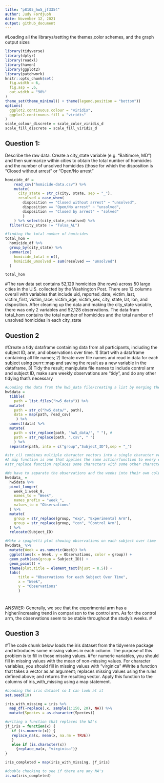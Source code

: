 ```yaml
---
title: "p8105_hw5_jf3354"
author: Judy Fordjuoh
date: November 12, 2021
output: github_document
---
```


#Loading all the librarys/setting the themes,color schemes, and the graph output sizes 
```r
library(tidyverse)
library(dplyr)
library(readxl)
library(haven)
library(ggplot2)
library(patchwork)
knitr::opts_chunk$set(
  fig.width = 6,
  fig.asp = .6,
  out.width = "90%"
)
theme_set(theme_minimal() + theme(legend.position = "bottom"))
options(
  ggplot2.continuous.colour = "viridis",
  ggplot2.continuous.fill = "viridis"
)
scale_colour_discrete = scale_color_viridis_d
scale_fill_discrete = scale_fill_viridis_d
```

## Question 1:
Describe the raw data. Create a city_state variable (e.g. “Baltimore, MD”) and then summarize within cities to obtain the total number of homicides and the number of unsolved homicides (those for which the disposition is “Closed without arrest” or “Open/No arrest”
```r
homicide_df = 
    read_csv("homicide-data.csv") %>% 
    mutate(
      city_state = str_c(city, state, sep = "_"),
      resolved = case_when(
        disposition == "Closed without arrest" ~ "unsolved",
        disposition == "Open/No arrest" ~ "unsolved",
        disposition == "Closed by arrest" ~ "solved"
        )
    ) %>% select(city_state,resolved) %>% 
  filter(city_state != "Tulsa_AL")

#finding the total number of homicides
total_hom = 
  homicide_df %>% 
  group_by(city_state) %>% 
  summarize(
    homicide_total = n(),
    homicide_unsolved = sum(resolved == "unsolved")
  )

total_hom


```
#The raw data set  contains 52,129 homicides (the rows) across 50 large cities in the U.S. collected by the Washington Post. There are 12 columns overall with variables that include uid, reported_date, victim_last, victim_first, victim_race, victim_age, victim_sex, city, state, lat, lon, and disposition. After cleaning up the data and making the city_state variable, there was only 2 variables and 52,128 observations. The data fram total_hom contains the total number of homicides and the total number of unsolved homicides in each city_state


## Question 2
#Create a tidy dataframe containing data from all participants, including the subject ID, arm, and observations over time. 1) Start with a dataframe containing all file names; 2) Iterate over file names and read in data for each subject using purrr::map and saving the result as a new variable in the dataframe, 3) Tidy the result; manipulate file names to include control arm and subject ID, make sure weekly observations are “tidy”, and do any other tidying that’s necessary

```r
#Loading the data from the hw5_data file/creating a list by merging the spreadsheet
hw5data = 
  tibble(
    path = list.files("hw5_data")) %>% 
  mutate(
    path = str_c("hw5_data/", path), 
    data = map(path, read_csv) 
     ) %>% 
  unnest(data) %>%
  mutate(
    path = str_replace(path, "hw5_data/", " "), #
    path = str_replace(path, ".csv", " ")
    ) %>%
  separate(path, into = c("group","Subject_ID"),sep = "_")

#str_c() combines multiple character vectors into a single character vector
#A map function is one that applies the same action/function to every element of an object
#str_replace function replaces some characters with some other characters in a string

#We have to separate the observations and the weeks into their own columns
hw5data_ =
  hw5data %>% 
  pivot_longer(
    week_1:week_8,
    names_to = "Week", 
    names_prefix = "week_", 
    values_to = "Observations"
  ) %>%
  mutate(
    group = str_replace(group, "exp", "Experimental Arm"),
    group = str_replace(group, "con", "Control Arm"),
  ) %>%
  relocate(Subject_ID)

#Make a spaghetti plot showing observations on each subject over time
hw5data_ %>% 
  mutate(Week = as.numeric(Week)) %>%
  ggplot(aes(x = Week, y = Observations, color = group)) +
  geom_path(aes(group = Subject_ID)) +
  geom_point() +
  theme(plot.title = element_text(hjust = 0.5)) +
  labs(
      title = "Observations for each Subject Over Time",
      x = "Week",
      y = "Observations"
      )
```
#
ANSWER: Generally, we see that the experimental arm has a higher/increasing trend in comparison to the control arm. As for the control arm, the observations seem to be stable throughout the study's weeks. 
#

## Question 3

#The code chunk below loads the iris dataset from the tidyverse package and introduces some missing values in each column. The purpose of this problem is to fill in those missing values.
#For numeric variables, you should fill in missing values with the mean of non-missing values. For character variables, you should fill in missing values with "virginica"
#Write a function that takes a vector as an argument; replaces missing values using the rules defined above; and returns the resulting vector. Apply this function to the columns of iris_with_missing using a map statement.

```r
#Loading the iris dataset so I can look at it
set.seed(10)

iris_with_missing = iris %>% 
  map_df(~replace(.x, sample(1:150, 20), NA)) %>%
  mutate(Species = as.character(Species))

#writing a function that replaces the NA's
jf_iris = function(x) {
   if (is.numeric(x)) { 
   replace_na(x, mean(x, na.rm = TRUE))
   }
   else if (is.character(x)) 
     {replace_na(x, "virginica")}
}

iris_completed = map(iris_with_missing, jf_iris)

#double checking to see if there are any NA's
is.na(iris_completed)
```

